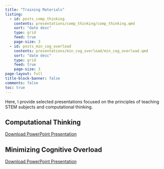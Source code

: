 ```yaml
---
title: "Training Materials"
listing:
  - id: posts_comp_thinking
    contents: presentations/comp_thinking/comp_thinking.qmd
    sort: "date desc"
    type: grid
    feed: true
    page-size: 3
  - id: posts_min_cog_overload
    contents: presentations/min_cog_overload/min_cog_overload.qmd
    sort: "date desc"
    type: grid
    feed: true
    page-size: 3
page-layout: full
title-block-banner: false
comments: false
toc: true
---
```


Here, I provide selected presentations focused on the principles of teaching STEM subjects and computational thinking.

## Computational Thinking

::: {#posts_comp_thinking}
:::

[Download PowerPoint Presentation](presentations/comp_thinking/comp_thinking.pptx)

## Minimizing Cognitive Overload

::: {#posts_min_cog_overload}
:::

[Download PowerPoint Presentation](presentations/min_cog_overload/min_cog_overload.pptx)
